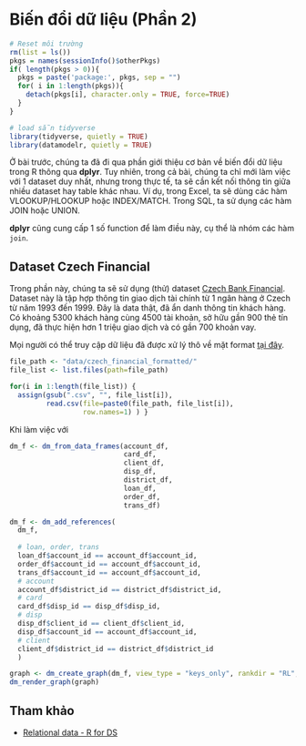 # Biến đổi dữ liệu (Phần 2)

```r
# Reset môi trường
rm(list = ls())
pkgs = names(sessionInfo()$otherPkgs)
if( length(pkgs > 0)){
  pkgs = paste('package:', pkgs, sep = "")
  for( i in 1:length(pkgs)){
    detach(pkgs[i], character.only = TRUE, force=TRUE)
  }
}
```







```r
# load sẵn tidyverse
library(tidyverse, quietly = TRUE)
library(datamodelr, quietly = TRUE)
```

Ở bài trước, chúng ta đã đi qua phần giới thiệu cơ bản về biến đổi dữ liệu trong R thông qua **dplyr**. Tuy nhiên, trong cả bài, chúng ta chỉ mới làm việc với 1 dataset duy nhất, nhưng trong thực tế, ta sẽ cần kết nối thông tin giữa nhiều dataset hay table khác nhau. Ví dụ, trong Excel, ta sẽ dùng các hàm VLOOKUP/HLOOKUP hoặc INDEX/MATCH. Trong SQL, ta sử dụng các hàm JOIN hoặc UNION.

**dplyr** cũng cung cấp 1 số function để làm điều này, cụ thể là nhóm các hàm `join`.


## Dataset Czech Financial

Trong phần này, chúng ta sẽ sử dụng (thử) dataset [Czech Bank Financial](https://sorry.vse.cz/~berka/challenge/pkdd1999/berka.htm). Dataset này là tập hợp thông tin giao dịch tài chính từ 1 ngân hàng ở Czech từ năm 1993 đến 1999. Đây là data thật, đã ẩn danh thông tin khách hàng. Có khoảng 5300 khách hàng cùng 4500 tài khoản, sở hữu gần 900 thẻ tín dụng, đã thực hiện hơn 1 triệu giao dịch và có gần 700 khoản vay.

Mọi người có thể truy cập dữ liệu đã được xử lý thô về mặt format [tại đây](code/czech_financial_cleaning.html).
```r
file_path <- "data/czech_financial_formatted/"
file_list <- list.files(path=file_path)

for(i in 1:length(file_list)) {
  assign(gsub(".csv", "", file_list[i]), 
         read.csv(file=paste0(file_path, file_list[i]),
                  row.names=1) ) }
```

Khi làm việc với 


```r

dm_f <- dm_from_data_frames(account_df,
                            card_df,
                            client_df,
                            disp_df,
                            district_df,
                            loan_df,
                            order_df,
                            trans_df)

dm_f <- dm_add_references(
  dm_f,
  
  # loan, order, trans
  loan_df$account_id == account_df$account_id,
  order_df$account_id == account_df$account_id,
  trans_df$account_id == account_df$account_id,
  # account
  account_df$district_id == district_df$district_id,
  # card
  card_df$disp_id == disp_df$disp_id,
  # disp
  disp_df$client_id == client_df$client_id,
  disp_df$account_id == account_df$account_id,
  # client
  client_df$district_id == district_df$district_id
  )

graph <- dm_create_graph(dm_f, view_type = "keys_only", rankdir = "RL", col_attr = c("column", "type"))
dm_render_graph(graph)
```



## Tham khảo

+ [Relational data - R for DS](https://r4ds.had.co.nz/relational-data.html)

